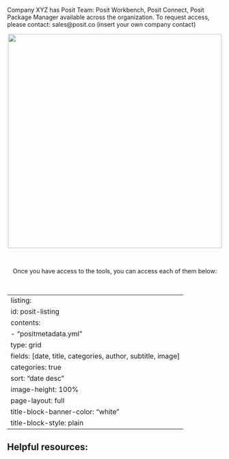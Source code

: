 Company XYZ has Posit Team: Posit Workbench, Posit Connect, Posit Package Manager available across the organization. To request access, please contact: sales@posit.co (insert your own company contact)

<center>
![](images/posit-team-map.jpeg){width=500}

<br>

Once you have access to the tools, you can access each of them below:
</center>

<br>

---
listing:
  id: posit-listing
  contents:
    - "positmetadata.yml"
  type: grid
  fields: [date, title, categories, author, subtitle, image]
  categories: true
  sort: "date desc"
  image-height: 100%
page-layout: full
title-block-banner-color: "white"
title-block-style: plain
---

::: {#posit-listing}
:::

## Helpful resources:



